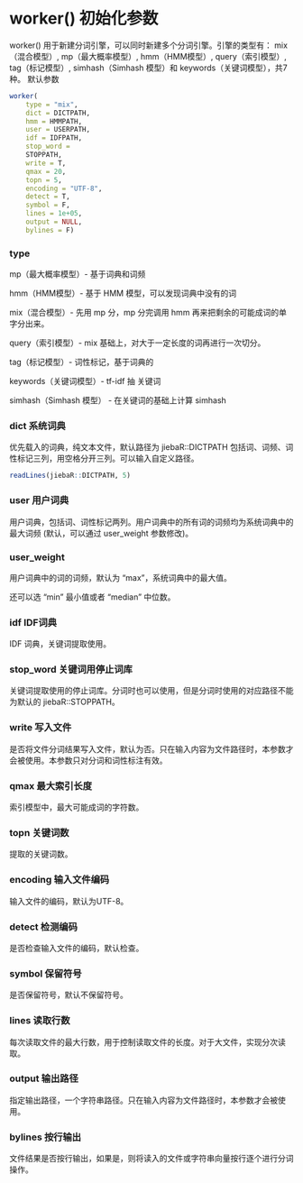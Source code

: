 # worker() 初始化参数

worker() 用于新建分词引擎，可以同时新建多个分词引擎。引擎的类型有： mix（混合模型）, mp（最大概率模型）, hmm（HMM模型）, query（索引模型）, tag（标记模型）, simhash（Simhash 模型）和 keywords（关键词模型），共7种。
默认参数

```r
worker(
    type = "mix", 
    dict = DICTPATH, 
    hmm = HMMPATH, 
    user = USERPATH,
    idf = IDFPATH, 
    stop_word = 
    STOPPATH, 
    write = T, 
    qmax = 20, 
    topn = 5,
    encoding = "UTF-8", 
    detect = T, 
    symbol = F, 
    lines = 1e+05,
    output = NULL, 
    bylines = F)
```

### type

mp（最大概率模型）- 基于词典和词频

hmm（HMM模型）- 基于 HMM 模型，可以发现词典中没有的词

mix（混合模型）- 先用 mp 分，mp 分完调用 hmm 再来把剩余的可能成词的单字分出来。

query（索引模型）- mix 基础上，对大于一定长度的词再进行一次切分。

tag（标记模型）- 词性标记，基于词典的

keywords（关键词模型）- tf-idf 抽 关键词

simhash（Simhash 模型） - 在关键词的基础上计算 simhash

### dict 系统词典

优先载入的词典，纯文本文件，默认路径为 jiebaR::DICTPATH 包括词、词频、词性标记三列，用空格分开三列。可以输入自定义路径。

```r
readLines(jiebaR::DICTPATH, 5)
```

### user 用户词典

用户词典，包括词、词性标记两列。用户词典中的所有词的词频均为系统词典中的最大词频 (默认，可以通过 user_weight 参数修改)。

### user_weight

用户词典中的词的词频，默认为 "max"，系统词典中的最大值。

还可以选 "min" 最小值或者 "median" 中位数。

### idf IDF词典

IDF 词典，关键词提取使用。

### stop_word 关键词用停止词库

关键词提取使用的停止词库。分词时也可以使用，但是分词时使用的对应路径不能为默认的 jiebaR::STOPPATH。

### write 写入文件

是否将文件分词结果写入文件，默认为否。只在输入内容为文件路径时，本参数才会被使用。本参数只对分词和词性标注有效。

### qmax 最大索引长度

索引模型中，最大可能成词的字符数。

### topn 关键词数

提取的关键词数。

### encoding 输入文件编码

输入文件的编码，默认为UTF-8。

### detect 检测编码

是否检查输入文件的编码，默认检查。

### symbol 保留符号

是否保留符号，默认不保留符号。

### lines 读取行数

每次读取文件的最大行数，用于控制读取文件的长度。对于大文件，实现分次读取。

### output 输出路径

指定输出路径，一个字符串路径。只在输入内容为文件路径时，本参数才会被使用。

### bylines 按行输出

文件结果是否按行输出，如果是，则将读入的文件或字符串向量按行逐个进行分词操作。
